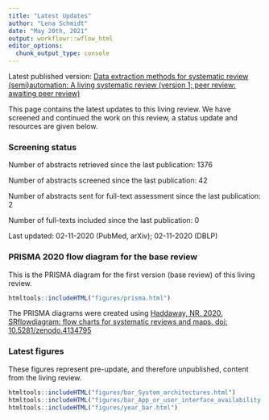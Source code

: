 ```yaml
---
title: "Latest Updates"
author: "Lena Schmidt"
date: "May 20th, 2021"
output: workflowr::wflow_html
editor_options:
  chunk_output_type: console
---
```


Latest published version: [ Data extraction methods for systematic review (semi)automation: A living systematic review (version 1; peer review: awaiting peer review)](https://f1000research.com/articles/10-401)

This page contains the latest updates to this living review. We have screened and continued the work on this review, a status update and resources are given below.

### Screening status

Number of abstracts retrieved since the last publication: 1376

Number of abstracts screened since the last publication: 42

Number of abstracts sent for full-text assessment since the last publication: 2

Number of full-texts included since the last publication: 0

Last updated: 02-11-2020 (PubMed, arXiv); 02-11-2020 (DBLP)

### PRISMA 2020 flow diagram for the base review

This is the PRISMA diagram for the first version (base review) of this living review.

```r
htmltools::includeHTML("figures/prisma.html")

```

The PRISMA diagrams were created using [Haddaway, NR. 2020. SRflowdiagram: flow charts for systematic reviews and maps. doi: 10.5281/zenodo.4134795](https://zenodo.org/record/4134795#.X67YUlCnxaQ)

### Latest figures

These figures represent pre-update, and therefore unpublished, content from the living review. 

```r
htmltools::includeHTML("figures/bar_System_architectures.html")
htmltools::includeHTML("figures/bar_App_or_user_interface_availability.html")
htmltools::includeHTML("figures/year_bar.html")
```





